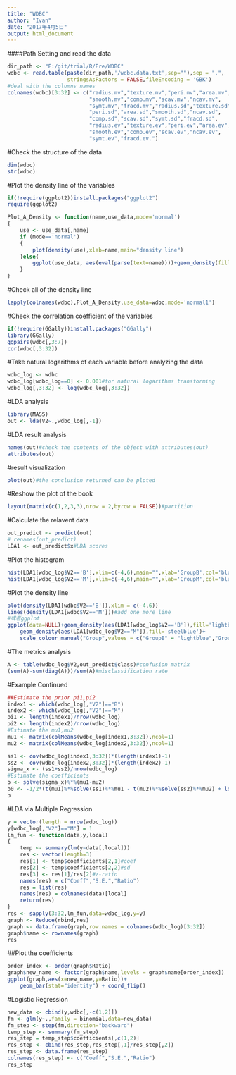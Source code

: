 ```yaml
---
title: "WDBC"
author: "Ivan"
date: "2017年4月5日"
output: html_document
---
```


####Path Setting and read the data
```r
dir_path <- "F:/git/trial/R/Pre/WDBC"
wdbc <- read.table(paste(dir_path,'/wdbc.data.txt',sep=""),sep = ",",
                   stringsAsFactors = FALSE,fileEncoding = 'GBK')
#deal with the columns names
colnames(wdbc)[3:32] <- c("radius.mv","texture.mv","peri.mv","area.mv",
                          "smooth.mv","comp.mv","scav.mv","ncav.mv",
                          "symt.mv","fracd.mv","radius.sd","texture.sd",
                          "peri.sd","area.sd","smooth.sd","ncav.sd",
                          "comp.sd","scav.sd","symt.sd","fracd.sd",
                          "radius.ev","texture.ev","peri.ev","area.ev",
                          "smooth.ev","comp.ev","scav.ev","ncav.ev",
                          "symt.ev","fracd.ev.")
```
#Check the structure of the data
```r
dim(wdbc)
str(wdbc)
```
#Plot the density line of the variables
```r
if(!require(ggplot2))install.packages("ggplot2")
require(ggplot2)

Plot_A_Density <- function(name,use_data,mode='normal')
{
    use <- use_data[,name]
    if (mode=='normal')
    {
        plot(density(use),xlab=name,main="density line")
    }else{
        ggplot(use_data, aes(eval(parse(text=name))))+geom_density(fill='lightblue')+xlab(name)
    }
}
```
#Check all of the density line
```r
lapply(colnames(wdbc),Plot_A_Density,use_data=wdbc,mode='normal1')
```
#Check the correlation coefficient of the variables
```r
if(!require(GGally))install.packages("GGally")
library(GGally)
ggpairs(wdbc[,3:7])
cor(wdbc[,3:32])
```
#Take natural logarithms of each variable before analyzing the data
```r
wdbc_log <- wdbc
wdbc_log[wdbc_log==0] <- 0.001#for natural logarithms transforming
wdbc_log[,3:32] <- log(wdbc_log[,3:32])
```
#LDA analysis
```r
library(MASS)
out <- lda(V2~.,wdbc_log[,-1])
```
#LDA result analysis
```r
names(out)#check the contents of the object with attributes(out)
attributes(out)
```
#result visualization
```r
plot(out)#the conclusion returned can be ploted
```
#Reshow the plot of the book
```r
layout(matrix(c(1,2,3,3),nrow = 2,byrow = FALSE))#partition
```
#Calculate the relavent data
```r
out_predict <- predict(out)
# renames(out_predict)
LDA1 <- out_predict$x#LDA scores
```
#Plot the histogram
```r
hist(LDA1[wdbc_log$V2=='B'],xlim=c(-4,6),main="",xlab='GroupB',col='blue')
hist(LDA1[wdbc_log$V2=='M'],xlim=c(-4,6),main="",xlab='GroupM',col='blue')
```
#Plot the density line
```r
plot(density(LDA1[wdbc$V2=='B']),xlim = c(-4,6))
lines(density(LDA1[wdbc$V2=='M']))#add one more line
#或者ggplot
ggplot(data=NULL)+geom_density(aes(LDA1[wdbc_log$V2=='B']),fill='lightblue')+
    geom_density(aes(LDA1[wdbc_log$V2=="M"]),fill='steelblue')+
    scale_colour_manual("Group",values = c("GroupB" = "lightblue","GroupM" = "steelblue"))
```
#The metrics analysis
```r
A <- table(wdbc_log$V2,out_predict$class)#confusion matrix
(sum(A)-sum(diag(A)))/sum(A)#misclassification rate
```

#Example Continued
```r
##Estimate the prior pi1,pi2
index1 <- which(wdbc_log[,"V2"]=="B")
index2 <- which(wdbc_log[,"V2"]=="M")
pi1 <- length(index1)/nrow(wdbc_log)
pi2 <- length(index2)/nrow(wdbc_log)
#Estimate the mu1,mu2
mu1 <- matrix(colMeans(wdbc_log[index1,3:32]),ncol=1)
mu2 <- matrix(colMeans(wdbc_log[index2,3:32]),ncol=1)

ss1 <- cov(wdbc_log[index1,3:32])*(length(index1)-1)
ss2 <- cov(wdbc_log[index2,3:32])*(length(index2)-1)
sigma_x <- (ss1+ss2)/nrow(wdbc_log)
#Estimate the coefficients
b <- solve(sigma_x)%*%(mu1-mu2)
b0 <- -1/2*(t(mu1)%*%solve(ss1)%*%mu1 - t(mu2)%*%solve(ss2)%*%mu2) + log(pi1) - log(pi2)
b
```

#LDA via Multiple Regression
```r
y = vector(length = nrow(wdbc_log))
y[wdbc_log[,"V2"]=="M"] = 1
lm_fun <- function(data,y,local)
{
    temp <- summary(lm(y~data[,local]))
    res <- vector(length=3)
    res[1] <- temp$coefficients[2,1]#coef
    res[2] <- temp$coefficients[2,2]#sd
    res[3] <- res[1]/res[2]#z-ratio
    names(res) = c("Coeff","S.E.","Ratio")
    res = list(res)
    names(res) = colnames(data)[local]
    return(res)
}
res <- sapply(3:32,lm_fun,data=wdbc_log,y=y)
graph <- Reduce(rbind,res)
graph <- data.frame(graph,row.names = colnames(wdbc_log)[3:32])
graph$name <- rownames(graph)
res
```
##Plot the coefficients 
```r
order_index <- order(graph$Ratio)
graph$new_name <- factor(graph$name,levels = graph$name[order_index])
ggplot(graph,aes(x=new_name,y=Ratio))+
    geom_bar(stat="identity") + coord_flip()
```

#Logistic Regression
```r
new_data <- cbind(y,wdbc[,-c(1,2)])
fm <- glm(y~.,family = binomial,data=new_data)
fm_step <- step(fm,direction="backward")
temp_step <- summary(fm_step)
res_step = temp_step$coefficients[,c(1,2)]
res_step <- cbind(res_step,res_step[,1]/res_step[,2])
res_step <- data.frame(res_step)
colnames(res_step) <- c("Coeff","S.E.","Ratio")
res_step

```







